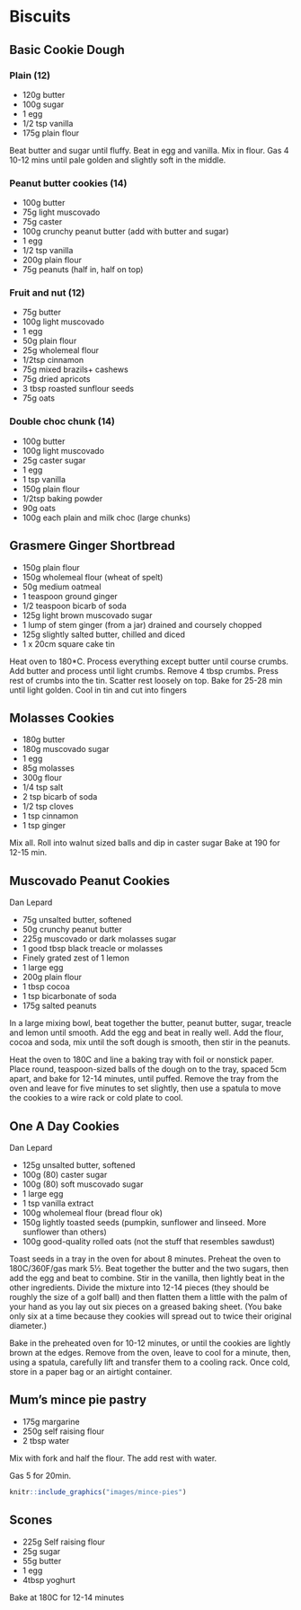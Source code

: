 # Biscuits {-}

## Basic Cookie Dough {-}

### Plain (12) {-}
* 120g butter
* 100g sugar
* 1 egg
* 1/2 tsp vanilla
* 175g plain flour

Beat butter and sugar until fluffy. Beat in egg and vanilla. Mix in flour. Gas 4 10-12 mins until pale golden and slightly soft in the middle.

### Peanut butter cookies (14) {-}
* 100g butter
* 75g light muscovado
* 75g caster
* 100g crunchy peanut butter (add with butter and sugar)
* 1 egg
* 1/2 tsp vanilla
* 200g plain flour
* 75g peanuts (half in, half on top)

### Fruit and nut (12) {-}
* 75g butter
* 100g light muscovado
* 1 egg 
* 50g plain flour
* 25g wholemeal flour
* 1/2tsp cinnamon
* 75g mixed brazils+ cashews
* 75g dried apricots
* 3 tbsp roasted sunflour seeds
* 75g oats

### Double choc chunk (14) {-}
* 100g butter
* 100g light muscovado
* 25g caster sugar
* 1 egg
* 1 tsp vanilla
* 150g plain flour
* 1/2tsp baking powder 
* 90g oats
* 100g each plain and milk choc (large chunks)

## Grasmere Ginger Shortbread {-}

* 150g plain flour
* 150g wholemeal flour (wheat of spelt)
* 50g medium oatmeal
* 1 teaspoon ground ginger
* 1/2 teaspoon bicarb of soda
* 125g light brown muscovado sugar
* 1 lump of stem ginger (from a jar) drained and coursely chopped
* 125g slightly salted butter, chilled and diced
* 1 x 20cm square cake tin

Heat oven to 180*C. Process everything except butter until course crumbs. Add butter and process until light crumbs.
Remove 4 tbsp crumbs. Press rest of crumbs into the tin. Scatter rest loosely on top.
Bake for 25-28 min until light golden.
Cool in tin and cut into fingers

## Molasses Cookies {-}

* 180g butter
* 180g muscovado sugar
* 1 egg
* 85g molasses
* 300g flour
* 1/4 tsp salt
* 2 tsp bicarb of soda
* 1/2 tsp cloves
* 1 tsp cinnamon
* 1 tsp ginger

Mix all.
Roll into walnut sized balls and dip in caster sugar
Bake at 190 for 12-15 min.


## Muscovado Peanut Cookies {-}
Dan Lepard

* 75g unsalted butter, softened
* 50g crunchy peanut butter
* 225g muscovado or dark molasses sugar
* 1 good tbsp black treacle or molasses
* Finely grated zest of 1 lemon
* 1 large egg
* 200g plain flour
* 1 tbsp cocoa
* 1 tsp bicarbonate of soda
* 175g salted peanuts

In a large mixing bowl, beat together the butter, peanut butter, sugar, treacle and lemon until smooth. Add the egg and beat in really well. Add the flour, cocoa and soda, mix until the soft dough is smooth, then stir in the peanuts.

Heat the oven to 180C and line a baking tray with foil or nonstick paper. Place round, teaspoon-sized balls of the dough on to the tray, spaced 5cm apart, and bake for 12-14 minutes, until puffed. Remove the tray from the oven and leave for five minutes to set slightly, then use a spatula to move the cookies to a wire rack or cold plate to cool.

## One A Day Cookies {-}
Dan Lepard

* 125g unsalted butter, softened
* 100g (80) caster sugar
* 100g (80) soft muscovado sugar
* 1 large egg
* 1 tsp vanilla extract
* 100g wholemeal flour (bread flour ok)
* 150g lightly toasted seeds (pumpkin, sunflower and linseed. More sunflower than others)
* 100g good-quality rolled oats (not the stuff that resembles sawdust)

Toast seeds in a tray in the oven for about 8 minutes. 
Preheat the oven to 180C/360F/gas mark 5½. Beat together the butter and the two sugars, then add the egg and beat to combine. Stir in the vanilla, then lightly beat in the other ingredients.
Divide the mixture into 12-14 pieces (they should be roughly the size of a golf ball) and then flatten them a little with the palm of your hand as you lay out six pieces on a greased baking sheet. (You bake only six at a time because they cookies will spread out to twice their original diameter.)

Bake in the preheated oven for 10-12 minutes, or until the cookies are lightly brown at the edges.
Remove from the oven, leave to cool for a minute, then, using a spatula, carefully lift and transfer them to a cooling rack. Once cold, store in a paper bag or an airtight container.


## Mum's mince pie pastry {-}

* 175g margarine
* 250g self raising flour
* 2 tbsp water

Mix with fork and half the flour. The add rest with water.

Gas 5 for 20min.

```r
knitr::include_graphics("images/mince-pies")
```

## Scones {-}

- 225g Self raising flour
- 25g sugar
- 55g butter
- 1 egg
- 4tbsp yoghurt

Bake at 180C for 12-14 minutes


